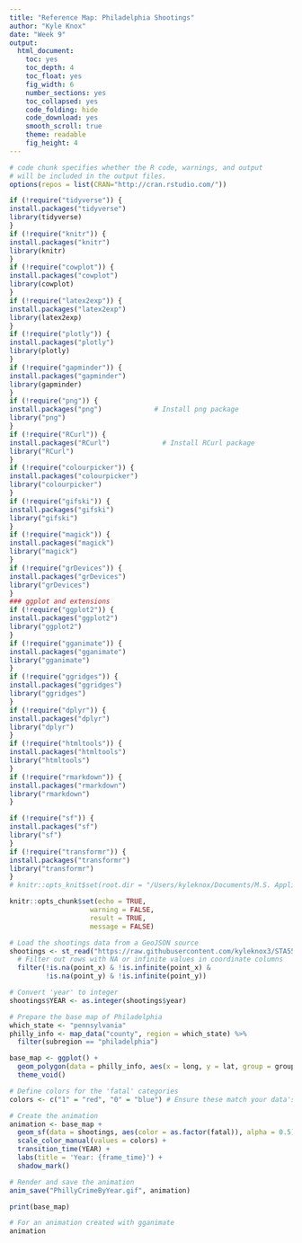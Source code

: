 ```yaml
---
title: "Reference Map: Philadelphia Shootings"
author: "Kyle Knox"
date: "Week 9"
output:
  html_document: 
    toc: yes
    toc_depth: 4
    toc_float: yes
    fig_width: 6
    number_sections: yes
    toc_collapsed: yes
    code_folding: hide
    code_download: yes
    smooth_scroll: true
    theme: readable
    fig_height: 4
---
```

  
  <style type="text/css">
  
  div#TOC li {
list-style:none;
background-color:lightgray;
background-image:none;
background-repeat:none;
background-position:0;
font-family: Arial, Helvetica, sans-serif;
color: #780c0c;
  }

/* mouse over link */
  div#TOC a:hover {
color: red;
}

/* unvisited link */
  div#TOC a:link {
color: blue;
}



h1.title {
  font-size: 24px;
  color: Darkblue;
  text-align: center;
  font-family: Arial, Helvetica, sans-serif;
  font-variant-caps: normal;
}
h4.author { 
  font-size: 18px;
  font-family: "Times New Roman", Times, serif;
  color: DarkRed;
  text-align: center;
}
h4.date { 
  font-size: 18px;
  font-family: "Times New Roman", Times, serif;
  color: DarkBlue;
  text-align: center;
}
h1 {
  font-size: 22px;
  font-family: "Times New Roman", Times, serif;
  color: darkred;
  text-align: center;
}
h2 { /
    font-size: 18px;
  font-family: "Times New Roman", Times, serif;
  color: navy;
  text-align: left;
}

h3 { 
  font-size: 15px;
  font-family: "Times New Roman", Times, serif;
  color: navy;
  text-align: left;
}

h4 { /* Header 4 - and the author and data headers use this too  */
    font-size: 18px;
  font-family: "Times New Roman", Times, serif;
  color: darkred;
  text-align: left;
}

/* unvisited link */
  a:link {
    color: green;
  }

/* visited link */
  a:visited {
    color: green;
  }

/* mouse over link */
  a:hover {
    color: red;
  }

/* selected link */
  a:active {
    color: yellow;
  }

</style>
  
  
  ```r
# code chunk specifies whether the R code, warnings, and output 
# will be included in the output files.
options(repos = list(CRAN="http://cran.rstudio.com/"))

if (!require("tidyverse")) {
  install.packages("tidyverse")
  library(tidyverse)
}
if (!require("knitr")) {
  install.packages("knitr")
  library(knitr)
}
if (!require("cowplot")) {
  install.packages("cowplot")
  library(cowplot)
}
if (!require("latex2exp")) {
  install.packages("latex2exp")
  library(latex2exp)
}
if (!require("plotly")) {
  install.packages("plotly")
  library(plotly)
}
if (!require("gapminder")) {
  install.packages("gapminder")
  library(gapminder)
}
if (!require("png")) {
  install.packages("png")             # Install png package
  library("png")
}
if (!require("RCurl")) {
  install.packages("RCurl")             # Install RCurl package
  library("RCurl")
}
if (!require("colourpicker")) {
  install.packages("colourpicker")              
  library("colourpicker")
}
if (!require("gifski")) {
  install.packages("gifski")              
  library("gifski")
}
if (!require("magick")) {
  install.packages("magick")              
  library("magick")
}
if (!require("grDevices")) {
  install.packages("grDevices")              
  library("grDevices")
}
### ggplot and extensions
if (!require("ggplot2")) {
  install.packages("ggplot2")              
  library("ggplot2")
}
if (!require("gganimate")) {
  install.packages("gganimate")              
  library("gganimate")
}
if (!require("ggridges")) {
  install.packages("ggridges")              
  library("ggridges")
}
if (!require("dplyr")) {
  install.packages("dplyr")              
  library("dplyr")
}
if (!require("htmltools")) {
  install.packages("htmltools")              
  library("htmltools")
}
if (!require("rmarkdown")) {
  install.packages("rmarkdown")              
  library("rmarkdown")
}

if (!require("sf")) {
  install.packages("sf")
  library("sf")
}
if (!require("transformr")) {
  install.packages("transformr")
  library("transformr")
}
# knitr::opts_knit$set(root.dir = "/Users/kyleknox/Documents/M.S. Applied Statistics/SPRING 2024/STA533/week9)

knitr::opts_chunk$set(echo = TRUE,       
                      warning = FALSE,   
                      result = TRUE,   
                      message = FALSE)
```
```r
# Load the shootings data from a GeoJSON source
shootings <- st_read("https://raw.githubusercontent.com/kyleknox3/STA553/main/week9/shootings.geojson", quiet = TRUE) %>%
  # Filter out rows with NA or infinite values in coordinate columns
  filter(!is.na(point_x) & !is.infinite(point_x) &
         !is.na(point_y) & !is.infinite(point_y))

# Convert 'year' to integer
shootings$YEAR <- as.integer(shootings$year)
```

```r
# Prepare the base map of Philadelphia
which_state <- "pennsylvania"
philly_info <- map_data("county", region = which_state) %>%
  filter(subregion == "philadelphia")

base_map <- ggplot() +
  geom_polygon(data = philly_info, aes(x = long, y = lat, group = group), color = "black", fill = "white") +
  theme_void()
```

```r
# Define colors for the 'fatal' categories
colors <- c("1" = "red", "0" = "blue") # Ensure these match your data's 'fatal' encoding

# Create the animation
animation <- base_map +
  geom_sf(data = shootings, aes(color = as.factor(fatal)), alpha = 0.5) +
  scale_color_manual(values = colors) +
  transition_time(YEAR) +
  labs(title = 'Year: {frame_time}') +
  shadow_mark()

# Render and save the animation
anim_save("PhillyCrimeByYear.gif", animation)

print(base_map)

# For an animation created with gganimate
animation
```